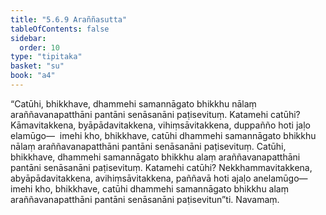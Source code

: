 ```yaml
---
title: "5.6.9 Araññasutta"
tableOfContents: false
sidebar:
  order: 10
type: "tipitaka"
basket: "su"
book: "a4"
---
```



<DynamicBreadcrumb />

<Division number="262" book="a4" bookNo="15" page="575">

<Paragraph number="1559" book="a4">
“Catūhi, bhikkhave, dhammehi samannāgato bhikkhu nālaṃ araññavanapatthāni pantāni senāsanāni paṭisevituṃ. Katamehi catūhi? Kāmavitakkena, byāpādavitakkena, vihiṃsāvitakkena, duppañño hoti jaḷo elamūgo—  imehi kho, bhikkhave, catūhi dhammehi samannāgato bhikkhu nālaṃ araññavanapatthāni pantāni senāsanāni paṭisevituṃ.
</Paragraph>

<Paragraph number="1560" book="a4">
Catūhi, bhikkhave, dhammehi samannāgato bhikkhu alaṃ araññavanapatthāni pantāni senāsanāni paṭisevituṃ. Katamehi catūhi? Nekkhammavitakkena, abyāpādavitakkena, avihiṃsāvitakkena, paññavā hoti ajaḷo anelamūgo—  imehi kho, bhikkhave, catūhi dhammehi samannāgato bhikkhu alaṃ araññavanapatthāni pantāni senāsanāni paṭisevitun”ti.

</Paragraph>
</Division>

<Paragraph number="1561" type="center" book="a4">
Navamaṃ.
</Paragraph>